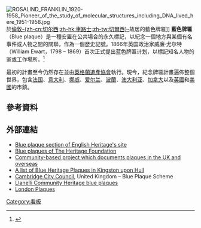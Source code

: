 [[File:ROSALIND_FRANKLIN_1920-1958_Pioneer_of_the_study_of_molecular_structures_including_DNA_lived_here_1951-1958.jpg|right]]於[[倫敦|倫敦]][[切爾西_(倫敦)|-{zh-cn:切尔西;zh-hk:車路士;zh-tw:切爾西}-]]故居的藍色牌匾]]
'''藍色牌匾'''（Blue plaque）是一種安置在公共場合的永久標記，以紀念一個地方與某個有名事件或人物之間的關聯，作為一個歷史記號。1866年英国政治家威廉·尤尔特（William Ewart，1798 – 1869）首次正式提出蓝色牌匾计划，以標記知名人物的家或工作場所。<ref name="spencer">{{cite web |last=Spencer |first=Howard |url=http://www.history.ac.uk/makinghistory/resources/articles/blue_plaques.html#1 |publisher=Institute of Historical Research |title=The commemoration of historians under the blue plaque scheme in London |year=2008 |accessdate=16 June 2011 |archive-date=2019-07-16 |archive-url=https://web.archive.org/web/20190716141034/https://www.history.ac.uk/makinghistory/resources/articles/blue_plaques.html#1 |dead-url=no }}</ref>

最初的計畫至今仍然存在並由[[英格蘭遺產協會|英格蘭遺產協會]]執行。現今，紀念牌匾計畫遍佈整個世界，包含[[法国|法国]]、[[意大利|意大利]]、[[挪威|挪威]]、[[爱尔兰|爱尔兰]]、[[波蘭|波蘭]]、[[澳大利亚|澳大利亚]]、[[加拿大|加拿大]]以及[[英國|英國]]和[[美國|美國]]的市鎮。

== 參考資料 ==
{{Reflist}}

==外部連結==
{{Commons category|Blue plaques}}
{{Wikidata property|P1430|OpenPlaques}}
*[http://www.english-heritage.org.uk/discover/blue-plaques/ Blue plaque section of English Heritage's site] {{Wayback|url=http://www.english-heritage.org.uk/discover/blue-plaques/ |date=20210508151831 }}
*[https://archive.is/20130218043634/http://www.theheritagefoundation.info/blueplaques.html Blue plaques of The Heritage Foundation]
*[http://openplaques.org/  Community-based project which documents plaques in the UK and overseas] {{Wayback|url=http://openplaques.org/ |date=20210506231833 }}
*[http://www.hullwebs.co.uk/content/l-20c/plaques/plaques.htm A list of Blue Heritage Plaques in Kingston upon Hull] {{Wayback|url=http://www.hullwebs.co.uk/content/l-20c/plaques/plaques.htm |date=20200523123219 }}
*[https://web.archive.org/web/20080908113043/http://www.cambridge.gov.uk/blueplaques/ Cambridge City Council], United Kingdom – Blue Plaque Scheme
*[http://www.llanellich.org.uk/ Llanelli Community Heritage blue plaques] {{Wayback|url=http://www.llanellich.org.uk/ |date=20210122003634 }}
*[http://www.plaquesoflondon.co.uk/ London Plaques] {{Wayback|url=http://www.plaquesoflondon.co.uk/ |date=20210227042645 }}

[[Category:看板|Category:看板]]